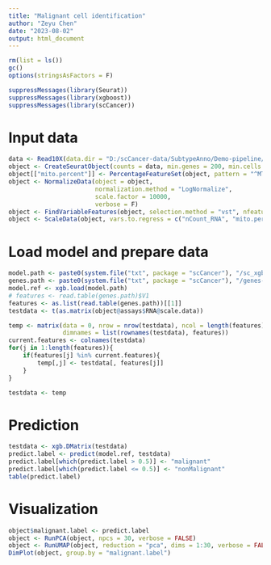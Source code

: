 ```yaml
---
title: "Malignant cell identification"
author: "Zeyu Chen"
date: "2023-08-02"
output: html_document
---
```


```r
rm(list = ls())
gc()
options(stringsAsFactors = F)
```

```r
suppressMessages(library(Seurat))
suppressMessages(library(xgboost))
suppressMessages(library(scCancer))
```

# Input data
```r
data <- Read10X(data.dir = "D:/scCancer-data/SubtypeAnno/Demo-pipeline/20181024-KC-P7-Tumor-vCR3/data/filtered_feature_bc_matrix/")
object <- CreateSeuratObject(counts = data, min.genes = 200, min.cells = 3)
object[["mito.percent"]] <- PercentageFeatureSet(object, pattern = "^MT-")
object <- NormalizeData(object = object,
                        normalization.method = "LogNormalize",
                        scale.factor = 10000,
                        verbose = F)
object <- FindVariableFeatures(object, selection.method = "vst", nfeatures = min(5000, length(rownames(object))), verbose = FALSE)
object <- ScaleData(object, vars.to.regress = c("nCount_RNA", "mito.percent"), verbose = FALSE)
```

# Load model and prepare data
```r
model.path <- paste0(system.file("txt", package = "scCancer"), "/sc_xgboost.model")
genes.path <- paste0(system.file("txt", package = "scCancer"), "/genes-scRNA-tcga-sorted.txt")
model.ref <- xgb.load(model.path)
# features <- read.table(genes.path)$V1
features <- as.list(read.table(genes.path))[[1]]
testdata <- t(as.matrix(object@assays$RNA@scale.data))

temp <- matrix(data = 0, nrow = nrow(testdata), ncol = length(features),
               dimnames = list(rownames(testdata), features))
current.features <- colnames(testdata)
for(j in 1:length(features)){
    if(features[j] %in% current.features){
        temp[,j] <- testdata[, features[j]]
    }
}

testdata <- temp
```

# Prediction
```r
testdata <- xgb.DMatrix(testdata)
predict.label <- predict(model.ref, testdata)
predict.label[which(predict.label > 0.5)] <- "malignant"
predict.label[which(predict.label <= 0.5)] <- "nonMalignant"
table(predict.label)
```

# Visualization
```r
object$malignant.label <- predict.label
object <- RunPCA(object, npcs = 30, verbose = FALSE)
object <- RunUMAP(object, reduction = "pca", dims = 1:30, verbose = FALSE)
DimPlot(object, group.by = "malignant.label")
```

